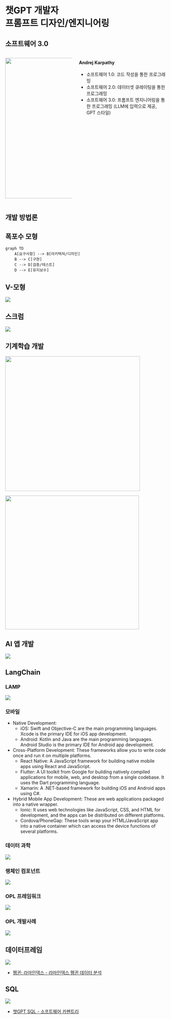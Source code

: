 # 챗GPT 개발자 <br> 프롬프트 디자인/엔지니어링

## 소프트웨어 3.0

::: columns
::: column
![](img/software_3.jpeg){width="441"}
:::

::: column
#### Andrej Karpathy

-   소프트웨어 1.0: 코드 작성을 통한 프로그래밍
-   소프트웨어 2.0: 데이터셋 큐레이팅을 통한 프로그래밍
-   소프트웨어 3.0: 프롬프트 엔지니어링을 통한 프로그래밍 (LLM에 입력으로 제공, GPT 스타일)
:::
:::

## 개발 방법론

::: panel-tabset
## 폭포수 모형 {.unnumbered}

```mermaid
graph TD
    A[요구사항] --> B[아키텍쳐/디자인]
    B --> C[구현]
    C --> D[검증/테스트]
    D --> E[유지보수]
```

## V-모형 {.unnumbered}

![](img/langchain_v_cycle.png)

## 스크럼 {.unnumbered}

![](img/langcahin_agile.png)

## 기계학습 개발 {.unnumbered}

::: {#fig-ml layout-ncol="2"}
![](img/machine_learning_workflow.gif){width="423"}

![](img/machine_learning_workflow.jpg){width="420"}
:::

## AI 앱 개발 {.unnumbered}

![](img/chatGPT_app_workflow.jpg)
:::

## LangChain {.smaller}

::: panel-tabset
### LAMP {.unnumbered}

![](img/LAMP_software_bundle.svg.png)

### 모바일 {.unnumbered}

-   Native Development:
    -   iOS: Swift and Objective-C are the main programming languages. Xcode is the primary IDE for iOS app development.
    -   Android: Kotlin and Java are the main programming languages. Android Studio is the primary IDE for Android app development.
-   Cross-Platform Development: These frameworks allow you to write code once and run it on multiple platforms.
    -   React Native: A JavaScript framework for building native mobile apps using React and JavaScript.
    -   Flutter: A UI toolkit from Google for building natively compiled applications for mobile, web, and desktop from a single codebase. It uses the Dart programming language.
    -   Xamarin: A .NET-based framework for building iOS and Android apps using C#.
-   Hybrid Mobile App Development: These are web applications packaged into a native wrapper.
    -   Ionic: It uses web technologies like JavaScript, CSS, and HTML for development, and the apps can be distributed on different platforms.
    -   Cordova/PhoneGap: These tools wrap your HTML/JavaScript app into a native container which can access the device functions of several platforms.

### 데이터 과학 {.unnumbered}

![](img/horst-eco-r4ds.png)

### 랭체인 컴포넌트 {.unnumbered}

![](img/chatGPT_langcahin.jpg)

### OPL 프레임워크 {.unnumbered}

![](img/chatGPT_opl_framework.webp)

### OPL 개발사례 {.unnumbered}

![](img/chatGPT_opl_dataflow.webp)
:::

## 데이터프레임

![](img/llama-penguins.jpg)

::: aside
-   [펭귄: 라마인덱스 - 라마인덱스 펭귄 데이터 분석](https://r2bit.com/chatGPT/llama_penguins.html)
:::

## SQL

![](img/sql_workflow.jpg)

::: aside
-   [챗GPT SQL - 소프트웨어 카펜트리](https://r2bit.com/chatGPT/sql_openai.html)
:::
